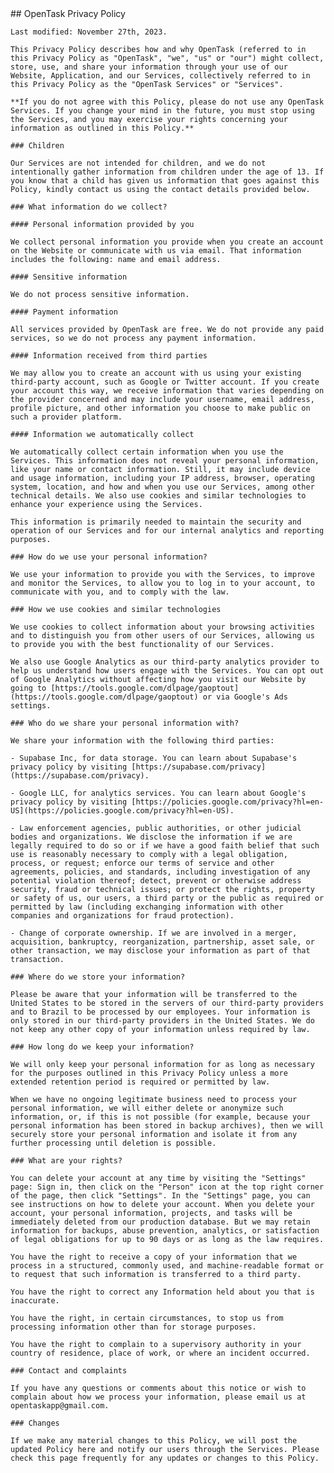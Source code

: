 <div className="pt-12 sm:pt-20 lg:pt-20 relative isolate">
  <article className="text-left prose lg:prose-xl">
    ## OpenTask Privacy Policy

    Last modified: November 27th, 2023.

    This Privacy Policy describes how and why OpenTask (referred to in this Privacy Policy as "OpenTask", "we", "us" or "our") might collect, store, use, and share your information through your use of our Website, Application, and our Services, collectively referred to in this Privacy Policy as the "OpenTask Services" or "Services".

    **If you do not agree with this Policy, please do not use any OpenTask Services. If you change your mind in the future, you must stop using the Services, and you may exercise your rights concerning your information as outlined in this Policy.**

    ### Children

    Our Services are not intended for children, and we do not intentionally gather information from children under the age of 13. If you know that a child has given us information that goes against this Policy, kindly contact us using the contact details provided below.

    ### What information do we collect?

    #### Personal information provided by you

    We collect personal information you provide when you create an account on the Website or communicate with us via email. That information includes the following: name and email address.

    #### Sensitive information

    We do not process sensitive information.

    #### Payment information

    All services provided by OpenTask are free. We do not provide any paid services, so we do not process any payment information.

    #### Information received from third parties

    We may allow you to create an account with us using your existing third-party account, such as Google or Twitter account. If you create your account this way, we receive information that varies depending on the provider concerned and may include your username, email address, profile picture, and other information you choose to make public on such a provider platform.

    #### Information we automatically collect

    We automatically collect certain information when you use the Services. This information does not reveal your personal information, like your name or contact information. Still, it may include device and usage information, including your IP address, browser, operating system, location, and how and when you use our Services, among other technical details. We also use cookies and similar technologies to enhance your experience using the Services.

    This information is primarily needed to maintain the security and operation of our Services and for our internal analytics and reporting purposes.

    ### How do we use your personal information?

    We use your information to provide you with the Services, to improve and monitor the Services, to allow you to log in to your account, to communicate with you, and to comply with the law.

    ### How we use cookies and similar technologies

    We use cookies to collect information about your browsing activities and to distinguish you from other users of our Services, allowing us to provide you with the best functionality of our Services.

    We also use Google Analytics as our third-party analytics provider to help us understand how users engage with the Services. You can opt out of Google Analytics without affecting how you visit our Website by going to [https://tools.google.com/dlpage/gaoptout](https://tools.google.com/dlpage/gaoptout) or via Google's Ads settings.

    ### Who do we share your personal information with?

    We share your information with the following third parties:

    - Supabase Inc, for data storage. You can learn about Supabase's privacy policy by visiting [https://supabase.com/privacy](https://supabase.com/privacy).

    - Google LLC, for analytics services. You can learn about Google's privacy policy by visiting [https://policies.google.com/privacy?hl=en-US](https://policies.google.com/privacy?hl=en-US).

    - Law enforcement agencies, public authorities, or other judicial bodies and organizations. We disclose the information if we are legally required to do so or if we have a good faith belief that such use is reasonably necessary to comply with a legal obligation, process, or request; enforce our terms of service and other agreements, policies, and standards, including investigation of any potential violation thereof; detect, prevent or otherwise address security, fraud or technical issues; or protect the rights, property or safety of us, our users, a third party or the public as required or permitted by law (including exchanging information with other companies and organizations for fraud protection).

    - Change of corporate ownership. If we are involved in a merger, acquisition, bankruptcy, reorganization, partnership, asset sale, or other transaction, we may disclose your information as part of that transaction.

    ### Where do we store your information?

    Please be aware that your information will be transferred to the United States to be stored in the servers of our third-party providers and to Brazil to be processed by our employees. Your information is only stored in our third-party providers in the United States. We do not keep any other copy of your information unless required by law.

    ### How long do we keep your information?

    We will only keep your personal information for as long as necessary for the purposes outlined in this Privacy Policy unless a more extended retention period is required or permitted by law.

    When we have no ongoing legitimate business need to process your personal information, we will either delete or anonymize such information, or, if this is not possible (for example, because your personal information has been stored in backup archives), then we will securely store your personal information and isolate it from any further processing until deletion is possible.

    ### What are your rights?

    You can delete your account at any time by visiting the "Settings" page: Sign in, then click on the "Person" icon at the top right corner of the page, then click "Settings". In the "Settings" page, you can see instructions on how to delete your account. When you delete your account, your personal information, projects, and tasks will be immediately deleted from our production database. But we may retain information for backups, abuse prevention, analytics, or satisfaction of legal obligations for up to 90 days or as long as the law requires.

    You have the right to receive a copy of your information that we process in a structured, commonly used, and machine-readable format or to request that such information is transferred to a third party.

    You have the right to correct any Information held about you that is inaccurate.

    You have the right, in certain circumstances, to stop us from processing information other than for storage purposes.

    You have the right to complain to a supervisory authority in your country of residence, place of work, or where an incident occurred.

    ### Contact and complaints

    If you have any questions or comments about this notice or wish to complain about how we process your information, please email us at opentaskapp@gmail.com.

    ### Changes

    If we make any material changes to this Policy, we will post the updated Policy here and notify our users through the Services. Please check this page frequently for any updates or changes to this Policy.

  </article>

</div>
